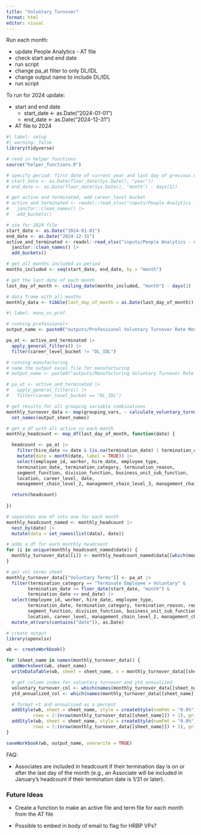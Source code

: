 ```yaml
---
title: "Voluntary Turnover"
format: html
editor: visual
---
```


Run each month:

- update People Analytics - AT file
- check start and end date
- run script
- change pa_at filter to only DL/IDL
- change output name to include DL/IDL
- run script

To run for 2024 update:

- start and end date
  - start_date <- as.Date("2024-01-01")
  - end_date <- as.Date("2024-12-31")
- AT file to 2024

```r
#| label: setup
#| warning: false
library(tidyverse)

# read in helper functions
source("helper_functions.R")

# specify period: first date of current year and last day of previous month
# start_date <- as.Date(floor_date(Sys.Date(), "year"))
# end_date <- as.Date(floor_date(Sys.Date(), "month") - days(1))

# get active and terminated, add career_level bucket
# active_and_terminated <- readxl::read_xlsx("inputs/People Analytics - AT.xlsx", skip = 4) |> 
#   janitor::clean_names() |> 
#   add_buckets()

# use for 2024 file
start_date <- as.Date("2024-01-01")
end_date <- as.Date("2024-12-31")
active_and_terminated <- readxl::read_xlsx("inputs/People Analytics - AT 2024.xlsx", skip = 4) |> 
  janitor::clean_names() |> 
  add_buckets()

# get all months included in period
months_included <- seq(start_date, end_date, by = "month")

# get the last date of each month
last_day_of_month <- ceiling_date(months_included, "month") - days(1)

# data frame with all months
monthly_data <- tibble(last_day_of_month = as.Date(last_day_of_month))
```

```r
#| label: manu_vs_prof

# running professional+
output_name <- paste0("outputs/Professional Voluntary Turnover Rate Monthly ", start_date, " to ", end_date, ".xlsx")

pa_at <- active_and_terminated |> 
  apply_general_filters() |> 
  filter(career_level_bucket != "DL_IDL")

# running manufacturing 
# name the output excel file for manufacturing
# output_name <- paste0("outputs/Manufacturing Voluntary Turnover Rate Monthly ", start_date, " to ", end_date, ".xlsx")

# pa_at <- active_and_terminated |> 
#   apply_general_filters() |>
#   filter(career_level_bucket == "DL_IDL")
```

```r
# get results for all grouping variable combinations
monthly_turnover_data <- map(grouping_vars, ~ calculate_voluntary_turnover_monthly(pa_at, .x)) |> 
  set_names(output_sheet_names)
```

```r
# get a df with all active in each month
monthly_headcount <- map_df(last_day_of_month, function(date) {

  headcount <- pa_at |> 
    filter(hire_date <= date & (is.na(termination_date) | termination_date >= date)) |> 
    mutate(date = month(date, label = TRUE)) |> 
    select(employee_id, worker, hire_date, employee_type,
    termination_date, termination_category, termination_reason, 
    segment_function, division_function, business_unit_sub_function,
    location, career_level, date, 
    management_chain_level_2, management_chain_level_3, management_chain_level_4, management_chain_level_5)

  return(headcount)
  
})

# separates one df into one for each month
monthly_headcount_named <- monthly_headcount |> 
  nest_by(date) |> 
  mutate(data = set_names(list(data), date))

# adds a df for each monthly headcount
for (i in unique(monthly_headcount_named$date)) {
  monthly_turnover_data[[i]] <- monthly_headcount_named$data[[which(monthly_headcount_named$date == i)]]
}

# get vol terms sheet
monthly_turnover_data[["Voluntary Terms"]] <- pa_at |> 
  filter(termination_category == "Terminate Employee > Voluntary" &
        termination_date >= floor_date(start_date, "month") &
        termination_date <= end_date) |> 
  select(employee_id, worker, hire_date, employee_type,
        termination_date, termination_category, termination_reason, regrettable_termination,
        segment_function, division_function, business_unit_sub_function,
        location, career_level, management_chain_level_2, management_chain_level_3, management_chain_level_4, management_chain_level_5) |> 
  mutate_at(vars(contains("date")), as.Date)
```

```r
# create output
library(openxlsx)

wb <- createWorkbook()

for (sheet_name in names(monthly_turnover_data)) {
  addWorksheet(wb, sheet_name)
  writeDataTable(wb, sheet = sheet_name, x = monthly_turnover_data[[sheet_name]], tableStyle = "TableStyleMedium2")

  # get column index for voluntary turnover and ytd_annualized
  voluntary_turnover_col <- which(names(monthly_turnover_data[[sheet_name]]) == "voluntary_turnover")
  ytd_annualized_col <- which(names(monthly_turnover_data[[sheet_name]]) == "ytd_annualized")

  # format vt and annualized as a percent
  addStyle(wb, sheet = sheet_name, style = createStyle(numFmt = "0.0%"), cols = voluntary_turnover_col, 
          rows = 2:(nrow(monthly_turnover_data[[sheet_name]]) + 1), gridExpand = TRUE)
  addStyle(wb, sheet = sheet_name, style = createStyle(numFmt = "0.0%"), cols = ytd_annualized_col, 
          rows = 2:(nrow(monthly_turnover_data[[sheet_name]]) + 1), gridExpand = TRUE)
}

saveWorkbook(wb, output_name, overwrite = TRUE)
```

FAQ:

-   Associates are included in headcount if their termination day is on or after the last day of the month (e.g., an Associate will be included in January's headcount if their termination date is 1/31 or later).


### Future Ideas

- Create a function to make an active file and term file for each month from the AT file

- Possible to embed in body of email to flag for HRBP VPs?
